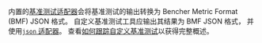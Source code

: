 内置的[基准测试适配器][adapters]会将基准测试的输出转换为 Bencher Metric Format (BMF) JSON 格式。
自定义基准测试工具应输出其结果为 BMF JSON 格式，
并使用[`json` 适配器][json adapter]。
查看[如何跟踪自定义基准测试][custom benchmarks]以获得完整概述。

[adapters]: /zh/docs/explanation/adapters/
[json adapter]: /zh/docs/explanation/adapters/#-json
[custom benchmarks]: /zh/docs/how-to/track-custom-benchmarks/